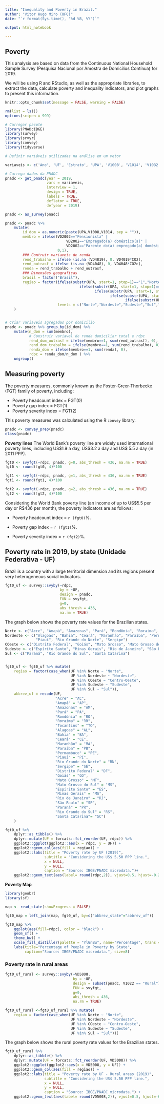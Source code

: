 ```yaml
---
title: "Inequality and Poverty in Brazil."
author: "Vitor Hugo Miro (UFC)"
date: "`r format(Sys.time(), '%d %B, %Y')`"

output: html_notebook

---
```


## Poverty

This analysis are based on data from the Continuous National Household Sample Survey (Pesquisa Nacional por Amostra de Domicílios Contínua) for 2019.

We will be using R and RStudio, as well as the appropriate libraries, to extract the data, calculate poverty and inequality indicators, and plot graphs to present this information.


```r
knitr::opts_chunk$set(message = FALSE, warning = FALSE)
```

```r
rm(list = ls())
options(scipen = 999)
```

```r
# Carregar pacote
library(PNADcIBGE)
library(survey)
library(srvyr)
library(convey)
library(tidyverse)
```

```r
# Definir variáveis utilizadas na análise em um vetor

variaveis <- c('Ano', 'UF', 'Estrato', 'UPA', 'V1008', 'V1014', 'V1032', 'V1022', 'V2009', 'VD2002', 'VD4019', 'VD4048')

```


```r
# Carrega dados da PNADC 
pnadc <- get_pnadc(year = 2019,
                   vars = variaveis,
                   interview = 1,
                   design = TRUE,
                   labels = TRUE,
                   deflator = TRUE,
                   defyear = 2019)
```

```r
pnadc <- as_survey(pnadc)
```


```r
pnadc <- pnadc %>% 
    mutate(
        id_dom = as.numeric(paste(UPA,V1008,V1014, sep = "")),
        membro = ifelse(VD2002=="Pensionista" | 
                            VD2002=="Empregado(a) doméstico(a)" | 
                            VD2002=="Parente do(a) empregado(a) doméstico(a)",
                        0,1),
        ### Contruir variaveis de renda
        rend_trabalho = ifelse (is.na (VD4019), 0, VD4019*CO2),
        rend_outrasf = ifelse (is.na (VD4048), 0, VD4048*CO2e),
        renda = rend_trabalho + rend_outrasf,
        ### Dimensões geograficas
        brasil = factor("Brasil"),
        regiao = factor(ifelse(substr(UPA, start=1, stop=1)=="1","Norte",
                                  ifelse(substr(UPA, start=1, stop=1)=="2","Nordeste",
                                         ifelse(substr(UPA, start=1, stop=1)=="3","Sudeste",
                                                ifelse(substr(UPA, start=1, stop=1)=="4","Sul",
                                                       ifelse(substr(UPA, start=1, stop=1)=="5","Centro-Oeste",NA))))),
                        levels = c("Norte","Nordeste","Sudeste","Sul","Centro-Oeste"))
    )


# Criar variaveis agregadas por domicilio
pnadc <- pnadc %>% group_by(id_dom) %>% 
    mutate(n_dom = sum(membro),
           # Construir variavel de renda domiciliar total e rdpc
           rend_dom_outrasf = ifelse(membro==1, sum(rend_outrasf), 0),
           rend_dom_trabalho = ifelse(membro==1, sum(rend_trabalho), 0),
           renda_dom = ifelse(membro==1, sum(renda), 0),
           rdpc = renda_dom/n_dom ) %>%
    ungroup()
```

## Measuring poverty

The poverty measures, commonly known as the Foster-Greer-Thorbecke (FGT) family of poverty, including:

- Poverty headcount index = FGT(0)
- Poverty gap index = FGT(1)
- Poverty severity index = FGT(2)


This poverty measures was calculated using the R `convey` library.

```r
pnadc <- convey_prep(pnadc)
class(pnadc)
```
**Poverty lines**
The World Bank’s poverty line are widely used international poverty lines, including US\$1.9 a day, US\$3.2 a day and US\$ 5.5 a day (in 2011 PPP). 


```r
fgt0 <- svyfgt(~rdpc, pnadc, g=0, abs_thresh = 436, na.rm = TRUE)
fgt0 <- round(fgt0, 4)*100

fgt1 <- svyfgt(~rdpc, pnadc, g=1, abs_thresh = 436, na.rm = TRUE)
fgt1 <- round(fgt1, 4)*100

fgt2 <- svyfgt(~rdpc, pnadc, g=2, abs_thresh = 436, na.rm = TRUE)
fgt2 <- round(fgt2, 4)*100
```

Considering the World Bank poverty line (an income of up to US\$5.5 per day or R\$436 per month), the poverty indicators are as follows:

- Poverty headcount index = `r (fgt0)`%.

- Poverty gap index = `r (fgt1)`%.

- Poverty severity index = `r (fgt2)`%.


## Poverty rate in 2019, by state (Unidade Federativa - UF)

Brazil is a country with a large territorial dimension and its regions present very heterogeneous social indicators.

```r
fgt0_uf <- survey::svyby(~rdpc,
                         by = ~UF,
                         design = pnadc,
                         FUN = svyfgt,
                         g=0, 
                         abs_thresh = 436,
                         na.rm = TRUE)
```

The graph below shows the poverty rate values for the Brazilian states.

```r

Norte <- c("Acre", "Amapá", "Amazonas", "Pará", "Rondônia", "Roraima", "Tocantins")
Nordeste <- c("Alagoas", "Bahia", "Ceará", "Maranhão", "Paraíba", "Pernambuco", 
              "Piauí", "Rio Grande do Norte", "Sergipe")
COeste <- c("Distrito Federal", "Goiás", "Mato Grosso", "Mato Grosso do Sul")
Sudeste <- c("Espírito Santo", "Minas Gerais", "Rio de Janeiro", "São Paulo")
Sul <- c("Paraná", "Rio Grande do Sul", "Santa Catarina")


fgt0_uf <- fgt0_uf %>% mutate(
    regiao = factor(case_when(UF %in% Norte ~ "Norte",
                              UF %in% Nordeste ~ "Nordeste",
                              UF %in% COeste ~ "Centro-Oeste",
                              UF %in% Sudeste ~ "Sudeste",
                              UF %in% Sul ~ "Sul")),
    abbrev_uf = recode(UF, 
                       "Acre" = "AC",
                       "Amapá" = "AP",
                       "Amazonas" = "AM",
                       "Pará" = "PA",
                       "Rondônia" = "RO",
                       "Roraima" = "RR",
                       "Tocantins" = "TO",
                       "Alagoas" = "AL",
                       "Bahia" = "BA",
                       "Ceará" = "CE",
                       "Maranhão" = "MA",
                       "Paraíba" = "PB",
                       "Pernambuco" = "PE",
                       "Piauí" = "PI",
                       "Rio Grande do Norte" = "RN",
                       "Sergipe" = "SE",
                       "Distrito Federal" = "DF",
                       "Goiás" = "GO",
                       "Mato Grosso" = "MT", 
                       "Mato Grosso do Sul" = "MS",
                       "Espírito Santo" = "ES", 
                       "Minas Gerais" = "MG", 
                       "Rio de Janeiro" = "RJ", 
                       "São Paulo" = "SP",
                       "Paraná" = "PR", 
                       "Rio Grande do Sul" = "RS", 
                       "Santa Catarina"= "SC")
    )

fgt0_uf %>% 
    dplyr::as_tibble() %>%
    dplyr::mutate(UF = forcats::fct_reorder(UF, rdpc)) %>%
    ggplot2::ggplot(ggplot2::aes(x = rdpc, y = UF)) +
    ggplot2::geom_col(aes(fill = regiao)) +
    ggplot2::labs(title = "Poverty rate by UF (2019)",
                  subtitle = "Considering the US$ 5.50 PPP line.",
                  x = NULL,
                  y = NULL,
                  caption = "Source: IBGE/PNADC microdata.")+
    ggplot2::geom_text(aes(label= round(rdpc,2)), vjust=0.5, hjust=-0.2, size=2.5)

```

**Poverty Map**
```r
library(geobr)
library(sf)

map <- read_state(showProgress = FALSE)

fgt0_map = left_join(map, fgt0_uf, by=c("abbrev_state"="abbrev_uf"))

fgt0_map %>% 
    ggplot(aes(fill=rdpc), color = "black") +
    geom_sf() +
    theme_bw() +
    scale_fill_distiller(palette = "YlGnBu", name="Percentage", trans = "reverse")+
    labs(title="Percentage of People in Poverty by State",
         caption="Source: IBGE/PNADC microdata.", size=8)

```

### Poverty rate in rural areas

```r
fgt0_uf_rural <- survey::svyby(~VD5008,
                               by = ~UF,
                               design = subset(pnadc, V1022 == "Rural"),
                               FUN = svyfgt,
                               g=0, 
                               abs_thresh = 436,
                               na.rm = TRUE)

fgt0_uf_rural <-fgt0_uf_rural %>% mutate(
    regiao = factor(case_when(UF %in% Norte ~ "Norte",
                              UF %in% Nordeste ~ "Nordeste",
                              UF %in% COeste ~ "Centro-Oeste",
                              UF %in% Sudeste ~ "Sudeste",
                              UF %in% Sul ~ "Sul")))
```

The graph below shows the rural poverty rate values for the Brazilian states.

```r
fgt0_uf_rural %>% 
    dplyr::as_tibble() %>%
    dplyr::mutate(UF = forcats::fct_reorder(UF, VD5008)) %>%
    ggplot2::ggplot(ggplot2::aes(x = VD5008, y = UF)) +
    ggplot2::geom_col(aes(fill = regiao)) +
    ggplot2::labs(title = "Poverty rate by UF - Rural areas (2019)",
                  subtitle = "Considering the US$ 5.50 PPP line.",
                  x = NULL,
                  y = NULL,
                  caption = "Source: IBGE/PNADC microdata.") +
    ggplot2::geom_text(aes(label= round(VD5008,2)), vjust=0.5, hjust=-0.2, size=2.5)
```



